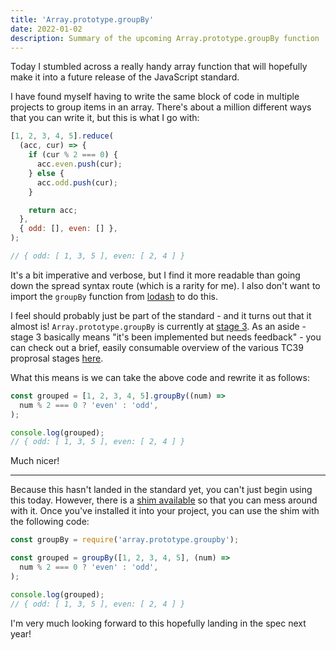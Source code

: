```yaml
---
title: 'Array.prototype.groupBy'
date: 2022-01-02
description: Summary of the upcoming Array.prototype.groupBy function
---
```


Today I stumbled across a really handy array function that will hopefully make it into a future release of the JavaScript standard.

I have found myself having to write the same block of code in multiple projects to group items in an array. There's about a million different ways that you can write it, but this is what I go with:

```javascript
[1, 2, 3, 4, 5].reduce(
  (acc, cur) => {
    if (cur % 2 === 0) {
      acc.even.push(cur);
    } else {
      acc.odd.push(cur);
    }

    return acc;
  },
  { odd: [], even: [] },
);

// { odd: [ 1, 3, 5 ], even: [ 2, 4 ] }
```

It's a bit imperative and verbose, but I find it more readable than going down the spread syntax route (which is a rarity for me). I also don't want to import the `groupBy` function from [lodash](https://lodash.com/docs/#groupBy) to do this.

I feel should probably just be part of the standard - and it turns out that it almost is! `Array.prototype.groupBy` is currently at [stage 3](https://github.com/tc39/proposal-array-grouping). As an aside - stage 3 basically means "it's been implemented but needs feedback" - you can check out a brief, easily consumable overview of the various TC39 proprosal stages [here](https://exploringjs.com/impatient-js/ch_history.html#tc39-process).

What this means is we can take the above code and rewrite it as follows:

```javascript
const grouped = [1, 2, 3, 4, 5].groupBy((num) =>
  num % 2 === 0 ? 'even' : 'odd',
);

console.log(grouped);
// { odd: [ 1, 3, 5 ], even: [ 2, 4 ] }
```

Much nicer!

---

Because this hasn't landed in the standard yet, you can't just begin using this today. However, there is a [shim available](https://github.com/es-shims/Array.prototype.groupBy) so that you can mess around with it. Once you've installed it into your project, you can use the shim with the following code:

```javascript
const groupBy = require('array.prototype.groupby');

const grouped = groupBy([1, 2, 3, 4, 5], (num) =>
  num % 2 === 0 ? 'even' : 'odd',
);

console.log(grouped);
// { odd: [ 1, 3, 5 ], even: [ 2, 4 ] }
```

I'm very much looking forward to this hopefully landing in the spec next year!

